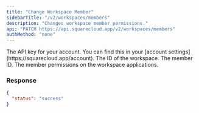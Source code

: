 ```yaml
---
title: "Change Workspace Member"
sidebarTitle: "/v2/workspaces/members"
description: "Changes workspace member permissions."
api: "PATCH https://api.squarecloud.app/v2/workspaces/members"
authMethod: "none"
---
```


<ParamField header="Authorization" type="string" placeholder="API KEY" required>
  The API key for your account. You can find this in your [account settings](https://squarecloud.app/account).
</ParamField>

<ParamField body="workspaceId" type="string" placeholder="Workspace Id">
  The ID of the workspace.  
</ParamField>

<ParamField body="memberId" type="string" placeholder="Member ID">
  The member ID. 
</ParamField>

<ParamField body="group" type="string" placeholder="Permission name">
  The member permissions on the workspace applications.
</ParamField>

### Response

```json
{
  "status": "success"
}
```